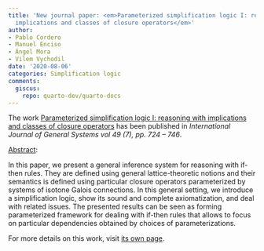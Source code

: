 ```yaml
---
title: 'New journal paper: <em>Parameterized simplification logic I: reasoning with
  implications and classes of closure operators</em>'
author:
- Pablo Cordero
- Manuel Enciso
- Ángel Mora
- Vilem Vychodil
date: '2020-08-06'
categories: Simplification logic
comments:
  giscus:
    repo: quarto-dev/quarto-docs
---
```


The work <u>Parameterized simplification logic I: reasoning with implications and classes of closure operators</u> has been published in <em><em>International Journal of General Systems</em> vol 49 (7), pp. 724 -- 746</em>.

<u>Abstract</u>:



In this paper, we present a general inference system for reasoning with if-then rules. They are defined using general lattice-theoretic notions and their semantics is defined using particular closure operators parameterized by systems of isotone Galois connections. In this general setting, we introduce a simplification logic, show its sound and complete axiomatization, and deal with related issues. The presented results can be seen as forming parameterized framework for dealing with if-then rules that allows to focus on particular dependencies obtained by choices of parameterizations.




For more details on this work, visit <a href='/publications/journals/2020-ijgs'>its own page</a>.

